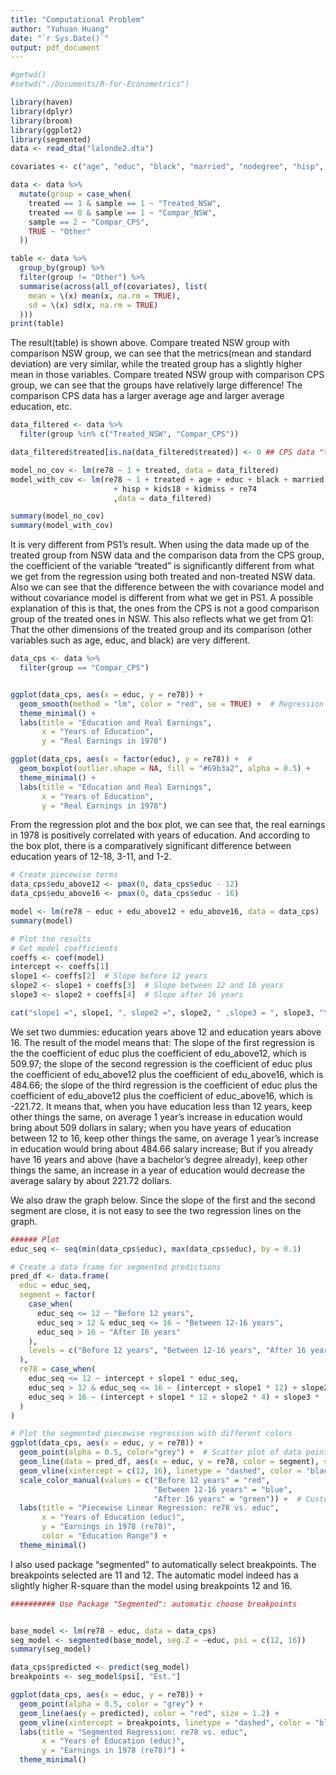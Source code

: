 ```yaml
---
title: "Computational Problem"
author: "Yuhuan Huang"
date: "`r Sys.Date()`"
output: pdf_document
---
```


```r
#getwd()
#setwd("./Documents/R-for-Econometrics")

library(haven)
library(dplyr)
library(broom)
library(ggplot2)
library(segmented)
data <- read_dta("lalonde2.dta")
```

\section{Q1}

```r
covariates <- c("age", "educ", "black", "married", "nodegree", "hisp", "kids18", "kidmiss", "re74")

data <- data %>%
  mutate(group = case_when(
    treated == 1 & sample == 1 ~ "Treated_NSW",
    treated == 0 & sample == 1 ~ "Compar_NSW",
    sample == 2 ~ "Compar_CPS",
    TRUE ~ "Other"
  ))

table <- data %>%
  group_by(group) %>%
  filter(group != "Other") %>%
  summarise(across(all_of(covariates), list(
    mean = \(x) mean(x, na.rm = TRUE),
    sd = \(x) sd(x, na.rm = TRUE)
  )))
print(table)
```

The result(table) is shown above. Compare treated NSW group with comparison NSW group, we can see that the metrics(mean and standard deviation) are very similar, while the treated group has a slightly higher mean in those variables. Compare treated NSW group with comparison CPS group, we can see that the groups have relatively large difference! The comparison CPS data has a larger average age and larger average education, etc.

\section{Q2}


```r
data_filtered <- data %>%
  filter(group %in% c("Treated_NSW", "Compar_CPS"))

data_filtered$treated[is.na(data_filtered$treated)] <- 0 ## CPS data "treated" should be zero.

model_no_cov <- lm(re78 ~ 1 + treated, data = data_filtered)  
model_with_cov <- lm(re78 ~ 1 + treated + age + educ + black + married + nodegree +
                       + hisp + kids18 + kidmiss + re74
                       ,data = data_filtered)

summary(model_no_cov)
summary(model_with_cov)
```


It is very different from PS1's result. When using the data made up of the treated group from NSW data and the comparison data from the CPS group, the coefficient of the variable "treated" is significantly different from what we get from the regression using both treated and non-treated NSW data. Also we can see that the difference between the with covariance model and without covariance model is different from what we get in PS1. A possible explanation of this is that, the ones from the CPS is not a good comparison group of the treated ones in NSW. This also reflects what we get from Q1: That the other dimensions of the treated group and its comparison (other variables such as age, educ, and black) are very different.

\section{Q3}

```r
data_cps <- data %>%
  filter(group == "Compar_CPS") 


ggplot(data_cps, aes(x = educ, y = re78)) +
  geom_smooth(method = "lm", color = "red", se = TRUE) +  # Regression line with confidence interval
  theme_minimal() +
  labs(title = "Education and Real Earnings",
       x = "Years of Education",
       y = "Real Earnings in 1978")

ggplot(data_cps, aes(x = factor(educ), y = re78)) +  # 
  geom_boxplot(outlier.shape = NA, fill = "#69b3a2", alpha = 0.5) + 
  theme_minimal() +
  labs(title = "Education and Real Earnings",
       x = "Years of Education",
       y = "Real Earnings in 1978")
```

From the regression plot and the box plot, we can see that, the real earnings in 1978 is positively correlated with years of education. And according to the box plot, there is a comparatively significant difference between education years of 12-18, 3-11, and 1-2.



\section{Q4}

```r
# Create piecewise terms
data_cps$edu_above12 <- pmax(0, data_cps$educ - 12)
data_cps$edu_above16 <- pmax(0, data_cps$educ - 16)

model <- lm(re78 ~ educ + edu_above12 + edu_above16, data = data_cps)
summary(model)

# Plot the results
# Get model coefficients
coeffs <- coef(model)
intercept <- coeffs[1]
slope1 <- coeffs[2]  # Slope before 12 years
slope2 <- slope1 + coeffs[3]  # Slope between 12 and 16 years
slope3 <- slope2 + coeffs[4]  # Slope after 16 years

cat("slope1 =", slope1, ", slope2 =", slope2, " ,slope3 = ", slope3, "\n")
```

We set two dummies: education years above 12 and education years above 16. The result of the model means that: The slope of the first regression is the the coefficient of educ plus the coefficient of edu_above12, which is 509.97; the slope of the second regression is the coefficient of educ plus the coefficient of edu_above12 plus the coefficient of edu_above16, which is 484.66; the slope of the third regression is the coefficient of educ plus the coefficient of edu_above12 plus the coefficient of educ_above16, which is -221.72. It means that, when you have education less than 12 years, keep other things the same, on average 1 year's increase in education would bring about 509 dollars in salary; when you have years of education between 12 to 16, keep other things the same, on average 1 year's increase in education would bring about 484.66 salary increase; But if you already have 16 years and above (have a bachelor's degree already), keep other things the same, an increase in a year of education would decrease the average salary by about 221.72 dollars.

We also draw the graph below. Since the slope of the first and the second segment are close, it is not easy to see the two regression lines on the graph.

```r
###### Plot
educ_seq <- seq(min(data_cps$educ), max(data_cps$educ), by = 0.1)

# Create a data frame for segmented predictions
pred_df <- data.frame(
  educ = educ_seq,
  segment = factor(
    case_when(
      educ_seq <= 12 ~ "Before 12 years",
      educ_seq > 12 & educ_seq <= 16 ~ "Between 12-16 years",
      educ_seq > 16 ~ "After 16 years"
    ),
    levels = c("Before 12 years", "Between 12-16 years", "After 16 years")
  ),
  re78 = case_when(
    educ_seq <= 12 ~ intercept + slope1 * educ_seq,
    educ_seq > 12 & educ_seq <= 16 ~ (intercept + slope1 * 12) + slope2 * (educ_seq - 12),
    educ_seq > 16 ~ (intercept + slope1 * 12 + slope2 * 4) + slope3 * (educ_seq - 16)
  )
)

# Plot the segmented piecewise regression with different colors
ggplot(data_cps, aes(x = educ, y = re78)) +
  geom_point(alpha = 0.5, color="grey") +  # Scatter plot of data points
  geom_line(data = pred_df, aes(x = educ, y = re78, color = segment), size = 1.2) +  # Color-coded piecewise line
  geom_vline(xintercept = c(12, 16), linetype = "dashed", color = "black", size = 1) +  # Threshold markers
  scale_color_manual(values = c("Before 12 years" = "red", 
                                "Between 12-16 years" = "blue", 
                                "After 16 years" = "green")) +  # Custom segment colors
  labs(title = "Piecewise Linear Regression: re78 vs. educ",
       x = "Years of Education (educ)",
       y = "Earnings in 1978 (re78)",
       color = "Education Range") +
  theme_minimal()
```


I also used package "segmented" to automatically select breakpoints. The breakpoints selected are 11 and 12. The automatic model indeed has a slightly higher R-square than the model using breakpoints 12 and 16.


```r
########## Use Package "Segmented": automatic choose breakpoints


base_model <- lm(re78 ~ educ, data = data_cps)
seg_model <- segmented(base_model, seg.Z = ~educ, psi = c(12, 16))
summary(seg_model)

data_cps$predicted <- predict(seg_model)
breakpoints <- seg_model$psi[, "Est."]

ggplot(data_cps, aes(x = educ, y = re78)) +
  geom_point(alpha = 0.5, color = "grey") +  
  geom_line(aes(y = predicted), color = "red", size = 1.2) +  
  geom_vline(xintercept = breakpoints, linetype = "dashed", color = "blue") + 
  labs(title = "Segmented Regression: re78 vs. educ",
       x = "Years of Education (educ)",
       y = "Earnings in 1978 (re78)") +
  theme_minimal()
```



